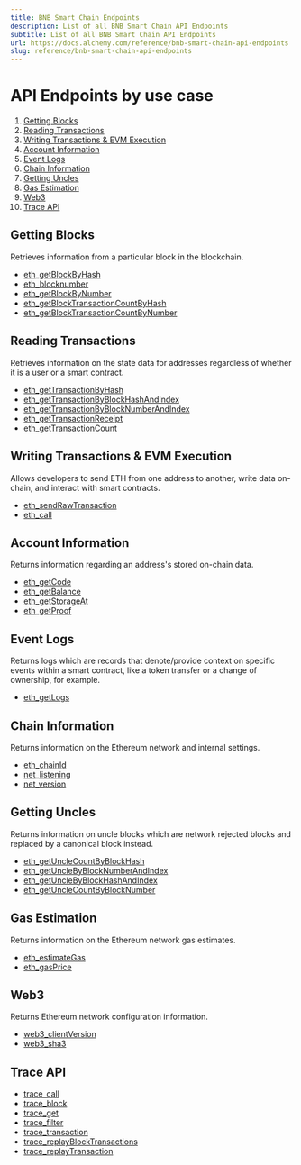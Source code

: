 ```yaml
---
title: BNB Smart Chain Endpoints
description: List of all BNB Smart Chain API Endpoints
subtitle: List of all BNB Smart Chain API Endpoints
url: https://docs.alchemy.com/reference/bnb-smart-chain-api-endpoints
slug: reference/bnb-smart-chain-api-endpoints
---
```


# API Endpoints by use case

1. [Getting Blocks](#getting-blocks)
2. [Reading Transactions](#reading-transactions)
3. [Writing Transactions & EVM Execution](#writing-transactions--evm-execution)
4. [Account Information](#account-information)
5. [Event Logs](#event-logs)
6. [Chain Information](#chain-information)
7. [Getting Uncles](#getting-uncles)
8. [Gas Estimation](#gas-estimation)
9. [Web3](#web3)
10. [Trace API](#trace-api)

## Getting Blocks

Retrieves information from a particular block in the blockchain.

* [eth\_getBlockByHash](/reference/eth-getblockbyhash-bnb)
* [eth\_blocknumber](/reference/eth-blocknumber-bnb)
* [eth\_getBlockByNumber](/reference/eth-getblockbynumber-bnb)
* [eth\_getBlockTransactionCountByHash](/reference/eth-getblocktransactioncountbyhash-bnb)
* [eth\_getBlockTransactionCountByNumber](/reference/eth-getblocktransactioncountbynumber-bnb)

## Reading Transactions

Retrieves information on the state data for addresses regardless of whether it is a user or a smart contract.

* [eth\_getTransactionByHash](/reference/eth-gettransactionbyhash-bnb)
* [eth\_getTransactionByBlockHashAndIndex](/reference/eth-gettransactionbyblockhashandindex-bnb)
* [eth\_getTransactionByBlockNumberAndIndex](/reference/eth-gettransactionbyblocknumberandindex-bnb)
* [eth\_getTransactionReceipt](/reference/eth-gettransactionreceipt-bnb)
* [eth\_getTransactionCount](/reference/eth-gettransactioncount-bnb)

## Writing Transactions & EVM Execution

Allows developers to send ETH from one address to another, write data on-chain, and interact with smart contracts.

* [eth\_sendRawTransaction](/reference/eth-sendrawtransaction-bnb)
* [eth\_call](/reference/eth-call-bnb)

## Account Information

Returns information regarding an address's stored on-chain data.

* [eth\_getCode](/reference/eth-getcode-bnb)
* [eth\_getBalance](/reference/eth-getbalance-bnb)
* [eth\_getStorageAt](/reference/eth-getstorageat-bnb)
* [eth\_getProof](/reference/eth-getproof-bnb)

## Event Logs

Returns logs which are records that denote/provide context on specific events within a smart contract, like a token transfer or a change of ownership, for example.

* [eth\_getLogs](/reference/eth-getlogs-bnb)

## Chain Information

Returns information on the Ethereum network and internal settings.

* [eth\_chainId](/reference/eth-chainid-bnb)
* [net\_listening](/reference/net-listening-bnb)
* [net\_version](/reference/net-version-bnb)

## Getting Uncles

Returns information on uncle blocks which are network rejected blocks and replaced by a canonical block instead.

* [eth\_getUncleCountByBlockHash](/reference/eth-getunclecountbyblockhash-bnb)
* [eth\_getUncleByBlockNumberAndIndex](/reference/eth-getunclebyblocknumberandindex-bnb)
* [eth\_getUncleByBlockHashAndIndex](/reference/eth-getunclebyblockhashandindex-bnb)
* [eth\_getUncleCountByBlockNumber](/reference/eth-getunclecountbyblocknumber-bnb)

## Gas Estimation

Returns information on the Ethereum network gas estimates.

* [eth\_estimateGas](/reference/eth-estimategas-bnb)
* [eth\_gasPrice](/reference/eth-gasprice-bnb)

## Web3

Returns Ethereum network configuration information.

* [web3\_clientVersion](/reference/web3-clientversion-bnb)
* [web3\_sha3](/reference/web3-sha3-bnb)

## Trace API

* [trace\_call](/reference/trace-call)
* [trace\_block](/reference/trace-block)
* [trace\_get](/reference/trace-get)
* [trace\_filter](/reference/trace-filter)
* [trace\_transaction](/reference/trace-transaction)
* [trace\_replayBlockTransactions](/reference/trace-replayblocktransactions)
* [trace\_replayTransaction](/reference/trace-replaytransaction)
